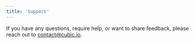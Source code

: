 ```yaml
---
title: 'Support'
---
```


If you have any questions, require help, or want to share feedback, please reach out to [contact@cubic.io](mailto:contact@cubic.io).
